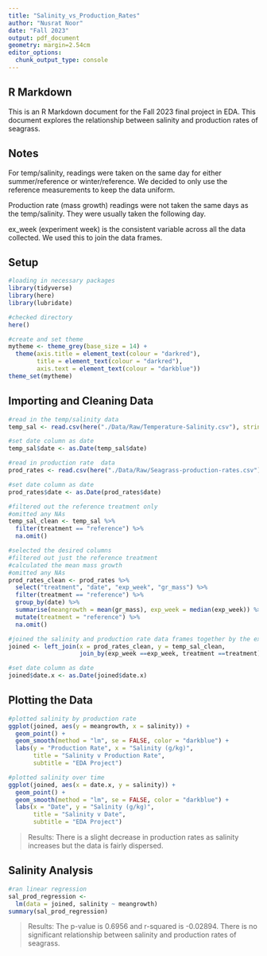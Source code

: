 ```yaml
---
title: "Salinity_vs_Production_Rates"
author: "Nusrat Noor"
date: "Fall 2023"
output: pdf_document
geometry: margin=2.54cm
editor_options: 
  chunk_output_type: console
---
```


## R Markdown

This is an R Markdown document for the Fall 2023 final project in EDA. This document explores the relationship between salinity and production rates of seagrass.

## Notes

For temp/salinity, readings were taken on the same day for either summer/reference or winter/reference. We decided to only use the reference measurements to keep the data uniform.

Production rate (mass growth) readings were not taken the same days as the temp/salinity. They were usually taken the following day.

ex_week (experiment week) is the consistent variable across all the data collected. We used this to join the data frames. 

## Setup

```r
#loading in necessary packages
library(tidyverse)
library(here)
library(lubridate)

#checked directory
here()

#create and set theme
mytheme <- theme_grey(base_size = 14) +
  theme(axis.title = element_text(colour = "darkred"),
        title = element_text(colour = "darkred"),
        axis.text = element_text(colour = "darkblue"))
theme_set(mytheme)
```

## Importing and Cleaning Data

```r
#read in the temp/salinity data
temp_sal <- read.csv(here("./Data/Raw/Temperature-Salinity.csv"), stringsAsFactors = TRUE)

#set date column as date
temp_sal$date <- as.Date(temp_sal$date)

#read in production rate  data
prod_rates <- read.csv(here("./Data/Raw/Seagrass-production-rates.csv"), stringsAsFactors = TRUE)

#set date column as date
prod_rates$date <- as.Date(prod_rates$date)
```

```r
#filtered out the reference treatment only
#omitted any NAs
temp_sal_clean <- temp_sal %>%
  filter(treatment == "reference") %>%
  na.omit()

#selected the desired columns 
#filtered out just the reference treatment
#calculated the mean mass growth
#omitted any NAs
prod_rates_clean <- prod_rates %>%
  select("treatment", "date", "exp_week", "gr_mass") %>%
  filter(treatment == "reference") %>%
  group_by(date) %>%
  summarise(meangrowth = mean(gr_mass), exp_week = median(exp_week)) %>%
  mutate(treatment = "reference") %>%
  na.omit()
```

```r
#joined the salinity and production rate data frames together by the experiment week
joined <- left_join(x = prod_rates_clean, y = temp_sal_clean, 
                    join_by(exp_week ==exp_week, treatment ==treatment))

#set date column as date
joined$date.x <- as.Date(joined$date.x)
```

## Plotting the Data

```r
#plotted salinity by production rate
ggplot(joined, aes(y = meangrowth, x = salinity)) +
  geom_point() +
  geom_smooth(method = "lm", se = FALSE, color = "darkblue") +
  labs(y = "Production Rate", x = "Salinity (g/kg)", 
       title = "Salinity v Production Rate",
       subtitle = "EDA Project")

#plotted salinity over time
ggplot(joined, aes(x = date.x, y = salinity)) +
  geom_point() +
  geom_smooth(method = "lm", se = FALSE, color = "darkblue") +
  labs(x = "Date", y = "Salinity (g/kg)", 
       title = "Salinity v Date", 
       subtitle = "EDA Project")
```
> Results: There is a  slight decrease in production rates as salinity increases but the data is fairly dispersed.

## Salinity Analysis

```r
#ran linear regression
sal_prod_regression <- 
  lm(data = joined, salinity ~ meangrowth)
summary(sal_prod_regression)
```
> Results: The p-value is 0.6956 and r-squared is -0.02894. There is no significant relationship between salinity and production rates of seagrass. 